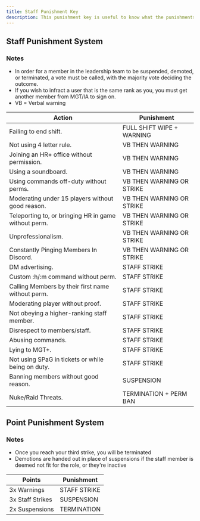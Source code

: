 ```yaml
---
title: Staff Punishment Key
description: This punishment key is useful to know what the punishments are for breaking a staff rule.
---
```


## Staff Punishment System

### Notes

- In order for a member in the leadership team to be suspended, demoted, or terminated, a vote must be called, with the majority vote deciding the outcome.
- If you wish to infract a user that is the same rank as you, you must get another member from MGT/IA to sign on.
- VB = Verbal warning

| Action                                               | Punishment                                                                       |
| ---------------------------------------------------- | -------------------------------------------------------------------------------- |
| Failing to end shift.                                | <span className="text-blue-400 font-semibold">FULL SHIFT WIPE + WARNING</span>   |
| Not using 4 letter rule.                             | <span className="text-yellow-400 font-semibold">VB THEN WARNING</span>           |
| Joining an HR+ office without permission.            | <span className="text-yellow-400 font-semibold">VB THEN WARNING</span>           |
| Using a soundboard.                                  | <span className="text-yellow-400 font-semibold">VB THEN WARNING</span>           |
| Using commands off-duty without perms.               | <span className="text-yellow-400 font-semibold">VB THEN WARNING OR STRIKE</span> |
| Moderating under 15 players without good reason.     | <span className="text-yellow-400 font-semibold">VB THEN WARNING OR STRIKE</span> |
| Teleporting to, or bringing HR in game without perm. | <span className="text-yellow-400 font-semibold">VB THEN WARNING OR STRIKE</span> |
| Unprofessionalism.                                   | <span className="text-yellow-400 font-semibold">VB THEN WARNING OR STRIKE</span> |
| Constantly Pinging Members In Discord.               | <span className="text-yellow-400 font-semibold">VB THEN WARNING OR STRIKE</span> |
| DM advertising.                                      | <span className="text-orange-400 font-semibold">STAFF STRIKE</span>              |
| Custom :h/:m command without perm.                   | <span className="text-orange-400 font-semibold">STAFF STRIKE</span>              |
| Calling Members by their first name without perm.    | <span className="text-orange-400 font-semibold">STAFF STRIKE</span>              |
| Moderating player without proof.                     | <span className="text-orange-400 font-semibold">STAFF STRIKE</span>              |
| Not obeying a higher-ranking staff member.           | <span className="text-orange-400 font-semibold">STAFF STRIKE</span>              |
| Disrespect to members/staff.                         | <span className="text-orange-400 font-semibold">STAFF STRIKE</span>              |
| Abusing commands.                                    | <span className="text-orange-400 font-semibold">STAFF STRIKE</span>              |
| Lying to MGT+.                                       | <span className="text-orange-400 font-semibold">STAFF STRIKE</span>              |
| Not using SPaG in tickets or while being on duty.    | <span className="text-orange-400 font-semibold">STAFF STRIKE</span>              |
| Banning members without good reason.                 | <span className="text-red-600 font-semibold">SUSPENSION</span>                   |
| Nuke/Raid Threats.                                   | <span className="text-red-800 font-semibold">TERMINATION + PERM BAN</span>       |

## Point Punishment System

### Notes

- Once you reach your third strike, you will be terminated
- Demotions are handed out in place of suspensions if the staff member is deemed not fit for the role, or they're inactive

| Points           | Punishment                                                          |
| ---------------- | ------------------------------------------------------------------- |
| 3x Warnings      | <span className="text-orange-400 font-semibold">STAFF STRIKE</span> |
| 3x Staff Strikes | <span className="text-red-600 font-semibold">SUSPENSION</span>      |
| 2x Suspensions   | <span className="text-red-800 font-semibold">TERMINATION</span>     |
